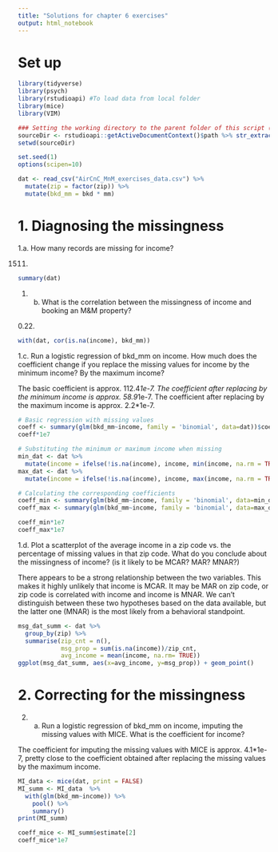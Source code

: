 ```yaml
---
title: "Solutions for chapter 6 exercises"
output: html_notebook
---
```


# Set up

```r
library(tidyverse)
library(psych)
library(rstudioapi) #To load data from local folder
library(mice)
library(VIM)

### Setting the working directory to the parent folder of this script (Rstudio only)
sourceDir <- rstudioapi::getActiveDocumentContext()$path %>% str_extract("^.+/")
setwd(sourceDir)

set.seed(1)
options(scipen=10)

dat <- read_csv("AirCnC_MnM_exercises_data.csv") %>%
  mutate(zip = factor(zip)) %>%
  mutate(bkd_mm = bkd * mm)
```

# 1. Diagnosing the missingness

1.a. How many records are missing for income?

1511. 
```r
summary(dat)
```

1. b. What is the correlation between the missingness of income and booking an M&M property?

0.22.
```r
with(dat, cor(is.na(income), bkd_mm))
```
1.c. Run a logistic regression of bkd_mm on income. How much does the coefficient change if you replace the missing values for income by the minimum income? By the maximum income? 

The basic coefficient is approx. 112.4*1e-7.
The coefficient after replacing by the minimum income is approx. 58.9*1e-7.
The coefficient after replacing by the maximum income is approx. 2.2*1e-7.

```r

# Basic regression with missing values
coeff <- summary(glm(bkd_mm~income, family = 'binomial', data=dat))$coefficients[2,1]
coeff*1e7

# Substituting the minimum or maximum income when missing
min_dat <- dat %>%
  mutate(income = ifelse(!is.na(income), income, min(income, na.rm = TRUE)))
max_dat <- dat %>%
  mutate(income = ifelse(!is.na(income), income, max(income, na.rm = TRUE)))

# Calculating the corresponding coefficients
coeff_min <- summary(glm(bkd_mm~income, family = 'binomial', data=min_dat))$coefficients[2,1]
coeff_max <- summary(glm(bkd_mm~income, family = 'binomial', data=max_dat))$coefficients[2,1]

coeff_min*1e7
coeff_max*1e7

```

1.d. Plot a scatterplot of the average income in a zip code vs. the percentage of missing values in that zip code. What do you conclude about the missingness of income? (is it likely to be MCAR? MAR? MNAR?) 

There appears to be a strong relationship between the two variables. This makes it highly unlikely that income is MCAR. It may be MAR on zip code, or zip code is correlated with income and income is MNAR. We can't distinguish between these two hypotheses based on the data available, but the latter one (MNAR) is the most likely from a behavioral standpoint. 

```r
msg_dat_summ <- dat %>%
  group_by(zip) %>%
  summarise(zip_cnt = n(),
            msg_prop = sum(is.na(income))/zip_cnt,
            avg_income = mean(income, na.rm= TRUE))
ggplot(msg_dat_summ, aes(x=avg_income, y=msg_prop)) + geom_point()
```

# 2. Correcting for the missingness

2. a. Run a logistic regression of bkd_mm on income, imputing the missing values with MICE. What is the coefficient for income?

The coefficient for imputing the missing values with MICE is approx. 4.1*1e-7, pretty close to the coefficient obtained after replacing the missing values by the maximum income. 

```r
MI_data <- mice(dat, print = FALSE)
MI_summ <- MI_data  %>%
  with(glm(bkd_mm~income)) %>%
    pool() %>%
    summary()
print(MI_summ)

coeff_mice <- MI_summ$estimate[2]
coeff_mice*1e7
```










